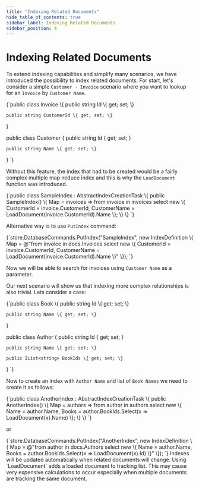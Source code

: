 ```yaml
---
title: "Indexing Related Documents"
hide_table_of_contents: true
sidebar_label: Indexing Related Documents
sidebar_position: 4
---
```



# Indexing Related Documents

To extend indexing capabilities and simplify many scenarios, we have introduced the possibility to index related documents. 
For start, let's consider a simple `Customer - Invoice` scenario where you want to lookup for an `Invoice` by `Customer Name`.

<TabItem value="indexing_related_documents_1" label="indexing_related_documents_1">
<CodeBlock language="csharp">
{`public class Invoice
\{
	public string Id \{ get; set; \}

	public string CustomerId \{ get; set; \}
\}

public class Customer
\{
	public string Id \{ get; set; \}

	public string Name \{ get; set; \}
\}
`}
</CodeBlock>
</TabItem>

Without this feature, the index that had to be created would be a fairly complex multiple map-reduce index and this is why the `LoadDocument` function was introduced.

<TabItem value="indexing_related_documents_2" label="indexing_related_documents_2">
<CodeBlock language="csharp">
{`public class SampleIndex : AbstractIndexCreationTask<Invoice>
\{
	public SampleIndex()
	\{
		Map = invoices => from invoice in invoices
						  select new
						  \{
							  CustomerId = invoice.CustomerId,
							  CustomerName = LoadDocument<Customer>(invoice.CustomerId).Name
						  \};
	\}
\}
`}
</CodeBlock>
</TabItem>

Alternative way is to use `PutIndex` command:

<TabItem value="indexing_related_documents_3" label="indexing_related_documents_3">
<CodeBlock language="csharp">
{`store.DatabaseCommands.PutIndex("SampleIndex", new IndexDefinition
\{
	Map = @"from invoice in docs.Invoices
			select new
			\{
				CustomerId = invoice.CustomerId,
				CustomerName = LoadDocument(invoice.CustomerId).Name
			\}"
\});
`}
</CodeBlock>
</TabItem>

Now we will be able to search for invoices using `Customer Name` as a parameter.

Our next scenario will show us that indexing more complex relationships is also trivial. Lets consider a case:

<TabItem value="indexing_related_documents_4" label="indexing_related_documents_4">
<CodeBlock language="csharp">
{`public class Book
\{
	public string Id \{ get; set; \}
	
	public string Name \{ get; set; \}
\}

public class Author
\{
	public string Id \{ get; set; \}

	public string Name \{ get; set; \}

	public IList<string> BookIds \{ get; set; \}
\}
`}
</CodeBlock>
</TabItem>

Now to create an index with `Author Name` and list of `Book Names` we need to create it as follows:

<TabItem value="indexing_related_documents_5" label="indexing_related_documents_5">
<CodeBlock language="csharp">
{`public class AnotherIndex : AbstractIndexCreationTask<Author>
\{
	public AnotherIndex()
	\{
		Map = authors => from author in authors
						 select new
							 \{
								 Name = author.Name,
								 Books = author.BookIds.Select(x => LoadDocument<Book>(x).Name)
							 \};
	\}
\}
`}
</CodeBlock>
</TabItem>

or

<TabItem value="indexing_related_documents_6" label="indexing_related_documents_6">
<CodeBlock language="csharp">
{`store.DatabaseCommands.PutIndex("AnotherIndex", new IndexDefinition
\{
	Map = @"from author in docs.Authors
			select new
			\{
				Name = author.Name,
				Books = author.BookIds.Select(x => LoadDocument(x).Id)
			\}"
\});
`}
</CodeBlock>
</TabItem>

<Admonition type="note" title="">
Indexes will be updated automatically when related documents will change.
</Admonition>

<Admonition type="note" title="">
Using `LoadDocument` adds a loaded document to tracking list. This may cause very expensive calculations to occur especially when multiple documents are tracking the same document.
</Admonition>